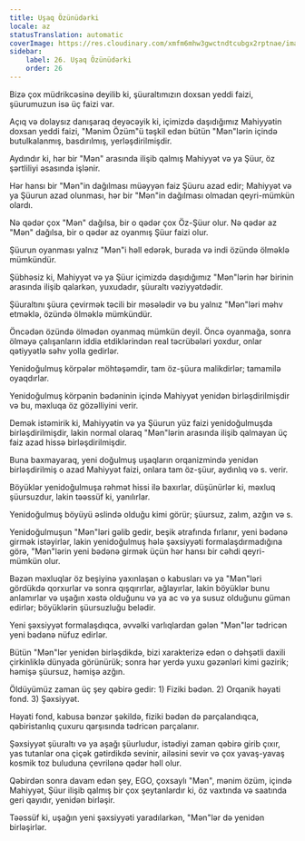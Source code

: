 ```yaml
---
title: Uşaq Özünüdərki
locale: az
statusTranslation: automatic
coverImage: https://res.cloudinary.com/xmfm6mhw3gwctndtcubgx2rptnae/image/upload/v1740468922/small_cover_tratado_de_psicologia_revolucionaria_a4c0dca4e0.webp
sidebar:
    label: 26. Uşaq Özünüdərki
    order: 26
---
```

Bizə çox müdrikcəsinə deyilib ki, şüuraltımızın doxsan yeddi faizi, şüurumuzun isə üç faizi var.

Açıq və dolaysız danışaraq deyəcəyik ki, içimizdə daşıdığımız Mahiyyətin doxsan yeddi faizi, "Mənim Özüm"ü təşkil edən bütün "Mən"lərin içində butulkalanmış, basdırılmış, yerləşdirilmişdir.

Aydındır ki, hər bir "Mən" arasında ilişib qalmış Mahiyyət və ya Şüur, öz şərtliliyi əsasında işlənir.

Hər hansı bir "Mən"in dağılması müəyyən faiz Şüuru azad edir; Mahiyyət və ya Şüurun azad olunması, hər bir "Mən"in dağılması olmadan qeyri-mümkün olardı.

Nə qədər çox "Mən" dağılsa, bir o qədər çox Öz-Şüur olur. Nə qədər az "Mən" dağılsa, bir o qədər az oyanmış Şüur faizi olur.

Şüurun oyanması yalnız "Mən"i həll edərək, burada və indi özündə ölməklə mümkündür.

Şübhəsiz ki, Mahiyyət və ya Şüur içimizdə daşıdığımız "Mən"lərin hər birinin arasında ilişib qalarkən, yuxudadır, şüuraltı vəziyyətdədir.

Şüuraltını şüura çevirmək təcili bir məsələdir və bu yalnız "Mən"ləri məhv etməklə, özündə ölməklə mümkündür.

Öncədən özündə ölmədən oyanmaq mümkün deyil. Öncə oyanmağa, sonra ölməyə çalışanların iddia etdiklərindən real təcrübələri yoxdur, onlar qətiyyətlə səhv yolla gedirlər.

Yenidoğulmuş körpələr möhtəşəmdir, tam öz-şüura malikdirlər; tamamilə oyaqdırlar.

Yenidoğulmuş körpənin bədəninin içində Mahiyyət yenidən birləşdirilmişdir və bu, məxluqa öz gözəlliyini verir.

Demək istəmirik ki, Mahiyyətin və ya Şüurun yüz faizi yenidoğulmuşda birləşdirilmişdir, lakin normal olaraq "Mən"lərin arasında ilişib qalmayan üç faiz azad hissə birləşdirilmişdir.

Buna baxmayaraq, yeni doğulmuş uşaqların orqanizmində yenidən birləşdirilmiş o azad Mahiyyət faizi, onlara tam öz-şüur, aydınlıq və s. verir.

Böyüklər yenidoğulmuşa rəhmət hissi ilə baxırlar, düşünürlər ki, məxluq şüursuzdur, lakin təəssüf ki, yanılırlar.

Yenidoğulmuş böyüyü əslində olduğu kimi görür; şüursuz, zalım, azğın və s.

Yenidoğulmuşun "Mən"ləri gəlib gedir, beşik ətrafında fırlanır, yeni bədənə girmək istəyirlər, lakin yenidoğulmuş hələ şəxsiyyəti formalaşdırmadığına görə, "Mən"lərin yeni bədənə girmək üçün hər hansı bir cəhdi qeyri-mümkün olur.

Bəzən məxluqlar öz beşiyinə yaxınlaşan o kabusları və ya "Mən"ləri gördükdə qorxurlar və sonra qışqırırlar, ağlayırlar, lakin böyüklər bunu anlamırlar və uşağın xəstə olduğunu və ya ac və ya susuz olduğunu güman edirlər; böyüklərin şüursuzluğu belədir.

Yeni şəxsiyyət formalaşdıqca, əvvəlki varlıqlardan gələn "Mən"lər tədricən yeni bədənə nüfuz edirlər.

Bütün "Mən"lər yenidən birləşdikdə, bizi xarakterizə edən o dəhşətli daxili çirkinliklə dünyada görünürük; sonra hər yerdə yuxu gəzənləri kimi gəzirik; həmişə şüursuz, həmişə azğın.

Öldüyümüz zaman üç şey qəbirə gedir: 1) Fiziki bədən. 2) Orqanik həyati fond. 3) Şəxsiyyət.

Həyati fond, kabusa bənzər şəkildə, fiziki bədən də parçalandıqca, qəbiristanlıq çuxuru qarşısında tədricən parçalanır.

Şəxsiyyət şüuraltı və ya aşağı şüurludur, istədiyi zaman qəbirə girib çıxır, yas tutanlar ona çiçək gətirdikdə sevinir, ailəsini sevir və çox yavaş-yavaş kosmik toz buluduna çevrilənə qədər həll olur.

Qəbirdən sonra davam edən şey, EGO, çoxsaylı "Mən", mənim özüm, içində Mahiyyət, Şüur ilişib qalmış bir çox şeytanlardır ki, öz vaxtında və saatında geri qayıdır, yenidən birləşir.

Təəssüf ki, uşağın yeni şəxsiyyəti yaradılarkən, "Mən"lər də yenidən birləşirlər.

